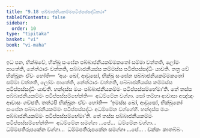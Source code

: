```yaml
---
title: "9.18 පබ්බාජනීයකම්මපටිප්පස්සද්ධිකථා"
tableOfContents: false
sidebar:
  order: 10
type: "tipitaka"
basket: "vi"
book: "vi-maha"
---
```



<DynamicBreadcrumb />

<Division number="424" book="vi-maha">

<Paragraph number="1865" book="vi-maha">
ඉධ පන, භික්ඛවේ, භික්ඛු සංඝේන පබ්බාජනීයකම්මකතෝ සම්මා වත්තති, ලෝමං පාතේති, නේත්ථාරං වත්තති, පබ්බාජනීයස්ස කම්මස්ස පටිප්පස්සද්ධිං යාචති. තත්‍ර චේ භික්ඛූනං ඒවං හෝති—  ‘අයං ඛෝ, ආවුසෝ, භික්ඛු සංඝේන පබ්බාජනීයකම්මකතෝ සම්මා වත්තති, ලෝමං පාතේති, නේත්ථාරං වත්තති, පබ්බාජනීයස්ස කම්මස්ස පටිප්පස්සද්ධිං යාචති. හන්දස්ස මයං පබ්බාජනීයකම්මං පටිප්පස්සම්භේමා’ති. තේ තස්ස පබ්බාජනීයකම්මං පටිප්පස්සම්භේන්ති—  අධම්මේන වග්ගා. සෝ තම්හා ආවාසා අඤ්ඤං ආවාසං ගච්ඡති. තත්ථපි භික්ඛූනං ඒවං හෝති—  ‘ඉමස්ස ඛෝ, ආවුසෝ, භික්ඛුනෝ සංඝේන පබ්බාජනීයකම්මං පටිප්පස්සද්ධං අධම්මේන වග්ගේහි. හන්දස්ස මයං පබ්බාජනීයකම්මං පටිප්පස්සම්භේමා’ති. තේ තස්ස පබ්බාජනීයකම්මං පටිප්පස්සම්භේන්ති—  අධම්මේන සමග්ගා …පේ…  ධම්මේන වග්ගා…  ධම්මපතිරූපකේන වග්ගා…  ධම්මපතිරූපකේන සමග්ගා …පේ… .

</Paragraph>
</Division>

<Paragraph number="1866" type="center" book="vi-maha">
චක්කං කාතබ්බං.
</Paragraph>